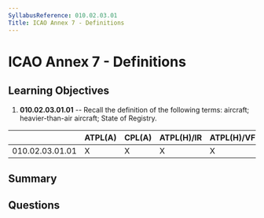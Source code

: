 ```yaml
---
SyllabusReference: 010.02.03.01
Title: ICAO Annex 7 - Definitions
---
```


# ICAO Annex 7 - Definitions

## Learning Objectives

1. **010.02.03.01.01** -- Recall the definition of the following terms: aircraft;
   heavier-than-air aircraft; State of Registry.

|                 | ATPL(A) | CPL(A) | ATPL(H)/IR | ATPL(H)/VFR | CPL(H) | IR  | CBIR(A) |
| --------------- | ------- | ------ | ---------- | ----------- | ------ | --- | ------- |
| 010.02.03.01.01 | X       | X      | X          | X           | X      |     |         |

## Summary

## Questions

